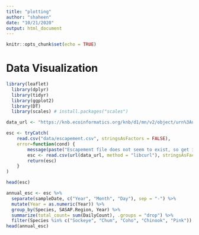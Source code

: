 ```yaml
---
title: "plotting"
author: "shaheen"
date: "10/21/2020"
output: html_document
---
```


```r
knitr::opts_chunk$set(echo = TRUE)
```
# Data Visualization
```r
library(leaflet)
  library(dplyr)
  library(tidyr)
  library(ggplot2)
  library(DT)
  library(scales) # install.packages("scales")
```


```r
data_url <- "https://knb.ecoinformatics.org/knb/d1/mn/v2/object/urn%3Auuid%3Af119a05b-bbe7-4aea-93c6-85434dcb1c5e"

esc <- tryCatch(
    read.csv("data/escapement.csv", stringsAsFactors = FALSE),
    error=function(cond) {
        message(paste("Escapement file does not seem to exist, so get it from the KNB."))
        esc <- read.csv(url(data_url, method = "libcurl"), stringsAsFactors = FALSE)
        return(esc)
    }
)

head(esc)
```
```r
annual_esc <- esc %>% 
  separate(sampleDate, c("Year", "Month", "Day"), sep = "-") %>% 
  mutate(Year = as.numeric(Year)) %>% 
  group_by(Species, SASAP.Region, Year) %>% 
  summarize(total_count= sum(DailyCount), .groups = "drop") %>% 
  filter(Species %in% c("Sockeye", "Chum", "Coho", "Chinook", "Pink"))
head(annual_esc)

```
```r

```


```r
```


